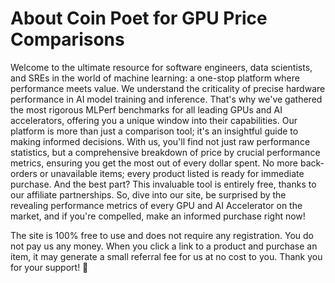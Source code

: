 # About Coin Poet for GPU Price Comparisons

Welcome to the ultimate resource for software engineers, data
scientists, and SREs in the world of machine learning: a one-stop
platform where performance meets value. We understand the criticality
of precise hardware performance in AI model training and inference.
That&apos;s why we&apos;ve gathered the most rigorous MLPerf
benchmarks for all leading GPUs and AI accelerators, offering you a
unique window into their capabilities. Our platform is more than just
a comparison tool; it&apos;s an insightful guide to making informed
decisions. With us, you&apos;ll find not just raw performance
statistics, but a comprehensive breakdown of price by crucial
performance metrics, ensuring you get the most out of every dollar
spent. No more back-orders or unavailable items; every product listed
is ready for immediate purchase. And the best part? This invaluable
tool is entirely free, thanks to our affiliate partnerships. So, dive
into our site, be surprised by the revealing performance metrics of
every GPU and AI Accelerator on the market, and if you&apos;re
compelled, make an informed purchase right now!

The site is 100% free to use and does not require any registration.
You do not pay us any money. When you click a link to a product and
purchase an item, it may generate a small referral fee for us at no
cost to you. Thank you for your support! 🙏
